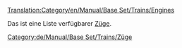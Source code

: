 [[Translation:Category/en/Manual/Base Set/Trains/Engines]]

Das ist eine Liste verfügbarer [[de/Manual/Züge|Züge]].

[[Category:de/Manual/Base Set/Trains/Züge]]